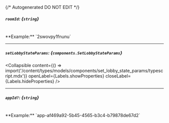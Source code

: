 {/* Autogenerated DO NOT EDIT  */}

##### `roomId`: *{`string`}*
<br/>
**Example:** `2swovpy1fnunu`

---
##### `setLobbyStateParams`: *{`components.SetLobbyStateParams`}*

<Collapsible content={() => import('/content/types/models/components/set_lobby_state_params/typescript.mdx')} openLabel={Labels.showProperties} closeLabel={Labels.hideProperties} />


---
##### `appId?`: *{`string`}*
<br/>
**Example:** `app-af469a92-5b45-4565-b3c4-b79878de67d2`


